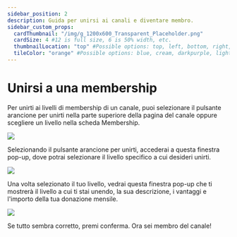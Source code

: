 ```yaml
---
sidebar_position: 2
description: Guida per unirsi ai canali e diventare membro.
sidebar_custom_props:
  cardThumbnail: "/img/g_1200x600_Transparent_Placeholder.png"
  cardSize: 4 #12 is full size, 6 is 50% width, etc.
  thumbnailLocation: "top" #Possible options: top, left, bottom, right, none
  tileColor: "orange" #Possible options: blue, cream, darkpurple, lightpurple, mauve, orange, pink, none
---
```


# Unirsi a una membership

Per unirti ai livelli di membership di un canale, puoi selezionare il pulsante arancione per unirti nella parte superiore della pagina del canale oppure scegliere un livello nella scheda Membership.

![](https://i.imgur.com/llE6uFG.png)

Selezionando il pulsante arancione per unirti, accederai a questa finestra pop-up, dove potrai selezionare il livello specifico a cui desideri unirti.

![](https://i.imgur.com/2LKpAhp.png)

Una volta selezionato il tuo livello, vedrai questa finestra pop-up che ti mostrerà il livello a cui ti stai unendo, la sua descrizione, i vantaggi e l'importo della tua donazione mensile.

![](https://i.imgur.com/5sDCYvH.png)

Se tutto sembra corretto, premi conferma. Ora sei membro del canale!
